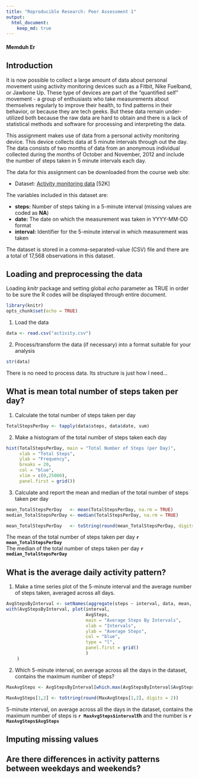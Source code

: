 ```yaml
---
title: "Reproducible Research: Peer Assessment 1"
output: 
  html_document:
    keep_md: true
---
```

#### Memduh Er

## Introduction

It is now possible to collect a large amount of data about personal movement using activity monitoring devices such as a Fitbit, Nike Fuelband, or Jawbone Up. These type of devices are part of the "quantified self" movement - a group of enthusiasts who take measurements about themselves regularly to improve their health, to find patterns in their behavior, or because they are tech geeks. But these data remain under-utilized both because the raw data are hard to obtain and there is a lack of statistical methods and software for processing and interpreting the data.

This assignment makes use of data from a personal activity monitoring device. This device collects data at 5 minute intervals through out the day. The data consists of two months of data from an anonymous individual collected during the months of October and November, 2012 and include the number of steps taken in 5 minute intervals each day.

The data for this assignment can be downloaded from the course web site:

- Dataset: [Activity monitoring data][1] [52K]

The variables included in this dataset are:

- **steps:** Number of steps taking in a 5-minute interval (missing values are coded as **NA**)
- **date:** The date on which the measurement was taken in YYYY-MM-DD format
- **interval:** Identifier for the 5-minute interval in which measurement was taken

The dataset is stored in a comma-separated-value (CSV) file and there are a total of 17,568 observations in this dataset.


## Loading and preprocessing the data

Loading *knitr* package and setting global *echo* parameter as TRUE in order to be sure the R codes will be displayed through entire document.

```r
library(knitr)
opts_chunk$set(echo = TRUE)
```

1. Load the data

```r
data <- read.csv("activity.csv")
```

2. Process/transform the data (if necessary) into a format suitable for your analysis

```r
str(data)
```

There is no need to process data. Its structure is just how I need...

## What is mean total number of steps taken per day?

1. Calculate the total number of steps taken per day

```r
TotalStepsPerDay <- tapply(data$steps, data$date, sum)
```

2. Make a histogram of the total number of steps taken each day

```r
hist(TotalStepsPerDay, main = "Total Number of Steps (per Day)",
     xlab = "Total Steps",
     ylab = "Frequency",
     breaks = 20,
     col = "blue",
     xlim = c(0,25000),
     panel.first = grid())
```

3. Calculate and report the mean and median of the total number of steps taken per day

```r
mean_TotalStepsPerDay   <- mean(TotalStepsPerDay, na.rm = TRUE)
median_TotalStepsPerDay <- median(TotalStepsPerDay, na.rm = TRUE)
```

```r
mean_TotalStepsPerDay   <- toString(round(mean_TotalStepsPerDay, digits = 2)) 
```

The mean of the total number of steps taken per day **`r mean_TotalStepsPerDay`**  
The median of the total number of steps taken per day **`r median_TotalStepsPerDay`**

## What is the average daily activity pattern?

1. Make a time series plot of the 5-minute interval and the average number of steps taken, averaged across all days.

```r
AvgStepsByInterval <- setNames(aggregate(steps ~ interval, data, mean, na.rm = TRUE), c("interval", "AvgSteps"))
with(AvgStepsByInterval, plot(interval, 
                              AvgSteps,
                              main = "Average Steps By Intervals",
                              xlab = "Intervals",
                              ylab = "Average Steps",
                              col = "blue", 
                              type = "l",
                              panel.first = grid()
                              )
    )
```

2. Which 5-minute interval, on average across all the days in the dataset, contains the maximum number of steps?

```r
MaxAvgSteps <- AvgStepsByInterval[which.max(AvgStepsByInterval$AvgSteps),]
```

```r
MaxAvgSteps[1,2] <- toString(round(MaxAvgSteps[1,2], digits = 2))
```

5-minute interval, on average across all the days in the dataset, contains the maximum number of steps is **`r MaxAvgSteps$interval`th** and the number is **`r MaxAvgSteps$AvgSteps`**

## Imputing missing values








## Are there differences in activity patterns between weekdays and weekends?







[1]: https://d396qusza40orc.cloudfront.net/repdata%2Fdata%2Factivity.zip